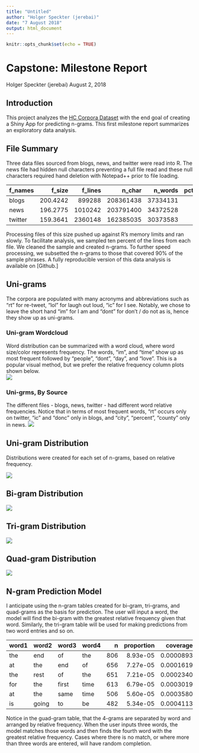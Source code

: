 ---
title: "Untitled"
author: "Holger Speckter (jerebai)"
date: "7 August 2018"
output: html_document
---

```{r setup, include=FALSE}
knitr::opts_chunk$set(echo = TRUE)
```

# Capstone: Milestone Report
Holger Speckter (jerebai)
August 2, 2018  

## Introduction   
This project analyzes the [HC Corpora Dataset](https://d396qusza40orc.cloudfront.net/dsscapstone/dataset/Coursera-SwiftKey.zip) with the end goal of creating a Shiny App for predicting n-grams.  This first milestone report summarizes an exploratory data analysis.

## File Summary   
Three data files sourced from blogs, news, and twitter were read into R.  The news file had hidden null characters preventing a full file read and these null characters required hand deletion with Notepad++ prior to file loading. 

f_names      f_size   f_lines      n_char    n_words   pct_n_char   pct_lines   pct_words
--------  ---------  --------  ----------  ---------  -----------  ----------  ----------
blogs      200.4242    899288   208361438   37334131         0.36        0.21        0.37
news       196.2775   1010242   203791400   34372528         0.35        0.24        0.34
twitter    159.3641   2360148   162385035   30373583         0.28        0.55        0.30
  
Processing files of this size pushed up against R's memory limits and ran slowly. To facilitate analysis, we sampled ten percent of the lines from each file. We cleaned the sample and created n-grams. To further speed processing, we subsetted the n-grams to those that covered 90% of the sample phrases.  A fully reproducible version of this data analysis is available on [Github.]

## Uni-grams  
The corpora are populated with many acronyms and abbreviations such as "rt" for re-tweet, "lol" for laugh out loud, "ic" for I see. Notably, we chose to leave the short hand "im" for I am and "dont" for don't / do not as is, hence they show up as uni-grams.  

### Uni-gram Wordcloud  
Word distribution can be summarized with a word cloud, where word size/color represents frequency. The words, "im", and "time" show up as most frequent followed by "people", "dont", "day", and "love". This is a popular visual method, but we prefer the relative frequency column plots shown below.  
![](/image/chunk1.png)<!-- -->

### Uni-grms, By Source  
The different files - blogs, news, twitter - had different word relative frequencies. Notice that in terms of most frequent words, "rt" occurs only on twitter, "ic" and "donc" only in blogs, and "city", "percent", "county" only in news. 
![](/image/chunk2.png)<!-- -->

## Uni-gram Distribution
Distributions were created for each set of n-grams, based on relative frequency.

![](/image/uni1.png)<!-- -->


## Bi-gram Distribution
![](/image/big1.png)<!-- -->

## Tri-gram Distribution
![](/image/trig1.png)<!-- -->

## Quad-gram Distribution
![](/image/quad1.png)<!-- -->

## N-gram Prediction Model

I anticipate using the n-gram tables created for bi-gram, tri-grams, and quad-grams as the basis for prediction.  The user will input a word, the model will find the bi-gram with the greatest relative frequency given that word.  Similarly, the tri-gram table will be used for making predictions from two word entries and so on.  


word1   word2   word3   word4      n   proportion    coverage
------  ------  ------  ------  ----  -----------  ----------
the     end     of      the      806     8.93e-05   0.0000893
at      the     end     of       656     7.27e-05   0.0001619
the     rest    of      the      651     7.21e-05   0.0002340
for     the     first   time     613     6.79e-05   0.0003019
at      the     same    time     506     5.60e-05   0.0003580
is      going   to      be       482     5.34e-05   0.0004113

Notice in the guad-gram table, that the 4-grams are separated by word and arranged by relative frequency. When the user inputs three words, the model matches those words and then finds the fourth word with the greatest relative frequency.  Cases where there is no match, or where more than three words are entered, will have random completion.

